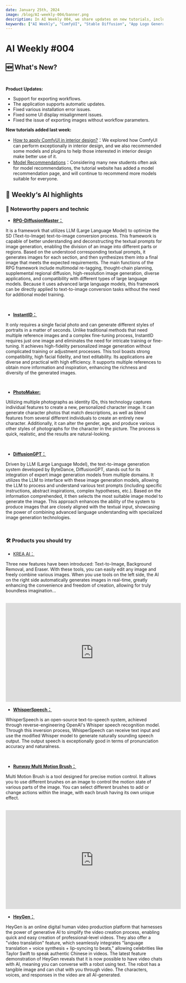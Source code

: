 ```yaml
---
date: January 25th, 2024
image: /blog/AI-weekly-004/banner.png
description: In AI Weekly 004, we share updates on new tutorials, including how to generate an App logo using ComfyUI and advanced Stable Diffusion. We also highlight updates to existing tutorials, thanks to feedback from our Discord and Github users. The article features noteworthy AI-related papers and technologies, such as Mobile ALOHA and IP-Adapter-FaceID, and introduces new products like Convai. This article is a must-read for anyone keeping up with the latest in AI and ComfyUI.
keywords: ["AI Weekly", "ComfyUI", "Stable Diffusion", "App Logo Generation", "ControlNet", "Cloud Installation", "ComfyUI Basic", "Image-to-Image", "Mobile ALOHA", "IP-Adapter-FaceID", "Phi-2", "AI Tutorials", "AI Updates", "AI Technologies", "AI Papers"]
---
```


# AI Weekly #004


## 🆕 What's New?

<br/>
<PhotoProvider>
  <PhotoView src="/space/banner.png">
    <img src="/space/banner.png" alt="" />
  </PhotoView>
</PhotoProvider>

**Product Updates:**

- Support for exporting workflows.
- The application supports automatic updates.
- Fixed various installation error issues.
- Fixed some UI display misalignment issues.
- Fixed the issue of exporting images without workflow parameters.

**New tutorials added last week:**

- [How to apply ComfyUI in interior design?](https://www.comflowy.com/blog/generate-interior-design-renderings)：We explored how ComfyUI can perform exceptionally in interior design, and we also recommended some models and plugins to help those interested in interior design make better use of it.
- [Model Recommendations](https://www.comflowy.com/model)：Considering many new students often ask for model recommendations, the tutorial website has added a model recommendation page, and will continue to recommend more models suitable for everyone.

## 🤩  Weekly‘s AI highlights

### 📄 Noteworthy papers and technic

* [**RPG-DiffusionMaster：**](https://arxiv.org/abs/2401.11708)

It is a framework that utilizes LLM (Large Language Model) to optimize the SD (Text-to-Image) text-to-image conversion process. This framework is capable of better understanding and deconstructing the textual prompts for image generation, enabling the division of an image into different parts or regions. Based on the understood corresponding textual prompts, it generates images for each section, and then synthesizes them into a final image that meets the expected requirements. The main functions of the RPG framework include multimodal re-tagging, thought-chain planning, supplemental regional diffusion, high-resolution image generation, diverse applications, and compatibility with different types of large language models. Because it uses advanced large language models, this framework can be directly applied to text-to-image conversion tasks without the need for additional model training.

<br/>
<PhotoProvider>
  <PhotoView src="/blog/AI-weekly-004/001.png">
    <img src="/blog/AI-weekly-004/001.png" alt="" />
  </PhotoView>
</PhotoProvider>

* [**InstantID：**](https://instantid.github.io/?ref=aiartweekly)

It only requires a single facial photo and can generate different styles of portraits in a matter of seconds. Unlike traditional methods that need multiple reference images and a complex fine-tuning process, InstantID requires just one image and eliminates the need for intricate training or fine-tuning. It achieves high-fidelity personalized image generation without complicated training or adjustment processes. This tool boasts strong compatibility, high facial fidelity, and text editability. Its applications are diverse and practical with high efficiency. It supports multiple references to obtain more information and inspiration, enhancing the richness and diversity of the generated images.

<br/>
<PhotoProvider>
  <PhotoView src="/blog/AI-weekly-004/002.png">
    <img src="/blog/AI-weekly-004/002.png" alt="" />
  </PhotoView>
</PhotoProvider>

* [**PhotoMaker:**](https://huggingface.co/spaces/TencentARC/PhotoMaker)

Utilizing multiple photographs as identity IDs, this technology captures individual features to create a new, personalized character image. It can generate character photos that match descriptions, as well as blend features from several different individuals to create an entirely new character. Additionally, it can alter the gender, age, and produce various other styles of photographs for the character in the picture. The process is quick, realistic, and the results are natural-looking.

<br/>
<PhotoProvider>
  <PhotoView src="/blog/AI-weekly-004/003.png">
    <img src="/blog/AI-weekly-004/003.png" alt="" />
  </PhotoView>
</PhotoProvider>

* [**DiffusionGPT：**](https://diffusiongpt.github.io/)

Driven by LLM (Large Language Model), the text-to-image generation system developed by ByteDance, DiffusionGPT, stands out for its integration of expert image generation models from multiple domains. It utilizes the LLM to interface with these image generation models, allowing the LLM to process and understand various text prompts (including specific instructions, abstract inspirations, complex hypotheses, etc.). Based on the information comprehended, it then selects the most suitable image model to generate the image. This approach enhances the ability of the system to produce images that are closely aligned with the textual input, showcasing the power of combining advanced language understanding with specialized image generation technologies.

<br/>
<PhotoProvider>
  <PhotoView src="/blog/AI-weekly-004/004.png">
    <img src="/blog/AI-weekly-004/004.png" alt="" />
  </PhotoView>
</PhotoProvider>

### 🛠️ Products you should try

* [KREA AI：](https://t.co/80jsnEdEGi)

Three new features have been introduced: Text-to-Image, Background Removal, and Eraser. With these tools, you can easily edit any image and freely combine various images. When you use tools on the left side, the AI on the right side automatically generates images in real-time, greatly enhancing the convenience and freedom of creation, allowing for truly boundless imagination...

<br/>
<PhotoProvider>
  <PhotoView src="/blog/AI-weekly-004/005.png">
    <img src="/blog/AI-weekly-004/005.png" alt="" />
  </PhotoView>
</PhotoProvider>


<iframe width="560" height="315" src="https://www.youtube.com/embed/tCtshypObhw?si=hiWrQEMlXD4fzbLt" title="YouTube video player" frameborder="0" allow="accelerometer; autoplay; clipboard-write; encrypted-media; gyroscope; picture-in-picture; web-share" allowfullscreen></iframe>

* [**WhisperSpeech：**](https://replicate.com/lucataco/whisperspeech-small)

WhisperSpeech is an open-source text-to-speech system, achieved through reverse-engineering OpenAI's Whisper speech recognition model. Through this inversion process, WhisperSpeech can receive text input and use the modified Whisper model to generate naturally sounding speech output. The output speech is exceptionally good in terms of pronunciation accuracy and naturalness.

<br/>
<PhotoProvider>
  <PhotoView src="/blog/AI-weekly-004/006.png">
    <img src="/blog/AI-weekly-004/006.png" alt="" />
  </PhotoView>
</PhotoProvider>

* [**Runway Multi Motion Brush：**](https://academy.runwayml.com/)

Multi Motion Brush is a tool designed for precise motion control. It allows you to use different brushes on an image to control the motion state of various parts of the image. You can select different brushes to add or change actions within the image, with each brush having its own unique effect.

<br/>
<PhotoProvider>
  <PhotoView src="/blog/AI-weekly-004/007.png">
    <img src="/blog/AI-weekly-004/007.png" alt="" />
  </PhotoView>
</PhotoProvider>


<iframe width="560" height="315" src="https://www.youtube.com/embed/zQ3fQt8swEI?si=BVjzySgtITvxF9HN" title="YouTube video player" frameborder="0" allow="accelerometer; autoplay; clipboard-write; encrypted-media; gyroscope; picture-in-picture; web-share" allowfullscreen></iframe>

* [**HeyGen：**](https://www.heygen.com/)

HeyGen is an online digital human video production platform that harnesses the power of generative AI to simplify the video creation process, enabling quick and easy creation of professional-level videos. They also offer a "video translation" feature, which seamlessly integrates "language translation + voice synthesis + lip-syncing to beats," allowing celebrities like Taylor Swift to speak authentic Chinese in videos. The latest feature demonstration of HeyGen reveals that it is now possible to have video chats with AI, meaning you can converse with a robot using text. The robot has a tangible image and can chat with you through video. The characters, voices, and responses in the video are all AI-generated.

<br/>
<PhotoProvider>
  <PhotoView src="/blog/AI-weekly-004/008.png">
    <img src="/blog/AI-weekly-004/008.png" alt="" />
  </PhotoView>
</PhotoProvider>


<Subscribe />


